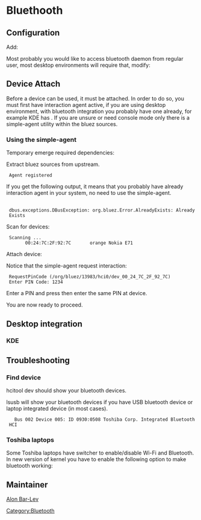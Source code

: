 = Bluethooth =

== Configuration ==

{{Kernel||<pre>
  [*] Networking support  --->
    <M>   Bluetooth subsystem support  --->
      [*]   L2CAP protocol support
      Bluetooth device drivers  --->
         <M> HCI USB driver
</pre>}}

Add:
{{File|/etc/conf.d/modules|<pre>
modules="${modules} bluethooth"
</pre>}}

{{Root|emerge net-wireless/bluez}}

{{Root|rc-update add bluetooth default}}
{{Root|/etc/init.d/bluetooth start}}

Most probably you would like to access bluetooth daemon from regular user, most desktop environments will require that, modify:
{{File|/etc/dbus-1/system.d/bluetooth.conf|<pre>
  <policy context="default">
<!-- @LOCAL-BEGIN -->
    <allow send_destination="org.bluez"/>
<!-- @LOCAL-END -->
  </policy>
</pre>}}
{{Root|/etc/init.d/dbus reload}}

== Device Attach ==

Before a device can be used, it must be attached. In order to do so, you must first have interaction agent active, if you are using desktop environment, with bluetooth integration you probably have one already, for example KDE has {{Package|net-wireless/bluedevil}}. If you are unsure or need console mode only there is a simple-agent utility within the bluez sources.

=== Using the simple-agent ===

Temporary emerge required dependencies:
{{Root|emerge dev-python/dbus-python|dev-python/pygobject}}

Extract bluez sources from upstream.
{{Root|tar -xf bluez-0.96.tar.bz}}
{{Root|cd bluez-0.96/test}}

{{Root|python2 ./simple-agent}}
  Agent registered

If you get the following output, it means that you probably have already interaction agent in your system, no need to use the simple-agent.
  <snip>
  dbus.exceptions.DBusException: org.bluez.Error.AlreadyExists: Already Exists

Scan for devices:
{{Root|hcitool scan}}
  Scanning ...
        00:24:7C:2F:92:7C       orange Nokia E71

Attach device:
{{Root|hcitool cc 00:24:7C:2F:92:7C && hcitool auth 00:24:7C:2F:92:7C}}

Notice that the simple-agent request interaction:
  RequestPinCode (/org/bluez/13983/hci0/dev_00_24_7C_2F_92_7C)
  Enter PIN Code: 1234

Enter a PIN and press <Enter> then enter the same PIN at device.

You are now ready to proceed.

== Desktop integration ==

=== KDE ===

{{Root|emerge net-wireless/bluedevil}}

== Troubleshooting ==

=== Find device ===
hcitool dev should show your bluetooth devices.
{{Root|hcitool dev}}

lsusb will show your bluetooth devices if you have USB bluetooth device or laptop integrated device (in most cases).
{{Root|lsusb}}
    Bus 002 Device 005: ID 0930:0508 Toshiba Corp. Integrated Bluetooth HCI

=== Toshiba laptops ===

Some Toshiba laptops have switcher to enable/disable Wi-Fi and Bluetooth. In new version of kernel you have to enable the following option to make bluetooth working:

{{Kernel||<pre>
  [*] Device drivers  --->
    [*]   X86 Platform Specific Device Drivers  --->
      [*]   Toshiba Bluetooth RFKill switch support
</pre>}}

== Maintainer ==

[[User:Alonbl|Alon Bar-Lev]]

{{AuthorList|{{Author|Alon Bar-Lev|2011-11-17|type=original}}}}

[[Category:Bluetooth]]